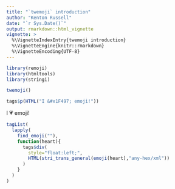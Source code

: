 ```yaml
---
title: "`twemoji` introduction"
author: "Kenton Russell"
date: "`r Sys.Date()`"
output: rmarkdown::html_vignette
vignette: >
  %\VignetteIndexEntry{twemoji introduction}
  %\VignetteEngine{knitr::rmarkdown}
  %\VignetteEncoding{UTF-8}
---
```


```r
library(remoji)
library(htmltools)
library(stringi)

twemoji()
```

```r
tags$p(HTML("I &#x1F497; emoji!"))
```

<p>I &#x1F497; emoji!</p>


```r
tagList(
  lapply(
    find_emoji(""),
    function(heart){
      tags$div(
        style="float:left;",
        HTML(stri_trans_general(emoji(heart),"any-hex/xml"))
      )
    }
  )
)
```
